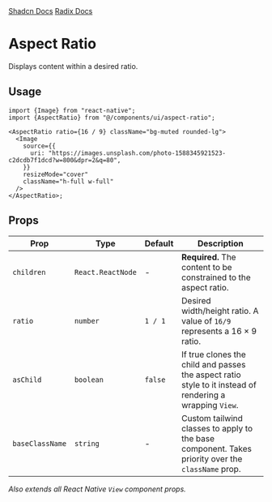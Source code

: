 
<div style={{display: "flex", flexDirection: "row", gap: "2rem"}}>
  <a
    href={`${process.env.STORYBOOK_URL}/?path=/story/aspectratio--default&globals=backgrounds.value:light`}
  >
    <StorybookIcon color="#FE4785" width={25} height={25} />
  </a>
  <a href="https://github.com/moveinready-casa/shadcn-native/blob/3-create-components/registry/ui/aspect-ratio.tsx">
    <GithubIcon width={25} height={25} />
  </a>
  <a href="https://ui.shadcn.com/docs/components/aspect-ratio">Shadcn Docs</a>
  <a href="https://www.radix-ui.com/primitives/docs/components/aspect-ratio">
    Radix Docs
  </a>
</div>

# Aspect Ratio

Displays content within a desired ratio.

<Preview component="aspectratio" />

## Usage

```tsx
import {Image} from "react-native";
import {AspectRatio} from "@/components/ui/aspect-ratio";

<AspectRatio ratio={16 / 9} className="bg-muted rounded-lg">
  <Image
    source={{
      uri: "https://images.unsplash.com/photo-1588345921523-c2dcdb7f1dcd?w=800&dpr=2&q=80",
    }}
    resizeMode="cover"
    className="h-full w-full"
  />
</AspectRatio>;
```

## Props

| Prop            | Type              | Default | Description                                                                                              |
| --------------- | ----------------- | ------- | -------------------------------------------------------------------------------------------------------- |
| `children`      | `React.ReactNode` | -       | **Required.** The content to be constrained to the aspect ratio.                                         |
| `ratio`         | `number`          | `1 / 1` | Desired width/height ratio. A value of `16/9` represents a 16 × 9 ratio.                                 |
| `asChild`       | `boolean`         | `false` | If true clones the child and passes the aspect ratio style to it instead of rendering a wrapping `View`. |
| `baseClassName` | `string`          | -       | Custom tailwind classes to apply to the base component. Takes priority over the `className` prop.        |

_Also extends all React Native `View` component props._
